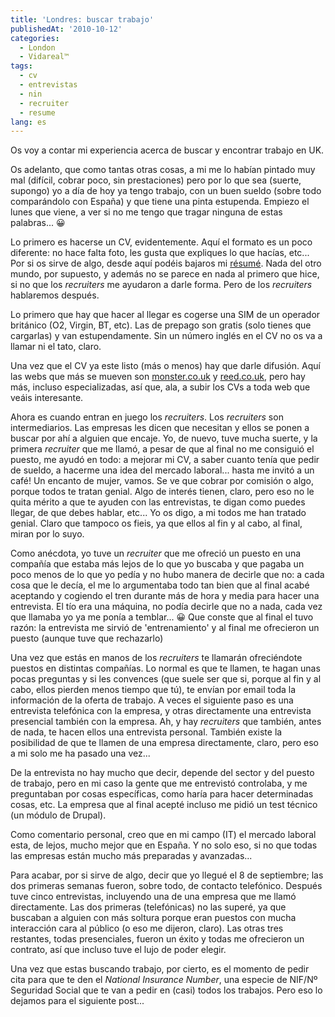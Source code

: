 ```yaml
---
title: 'Londres: buscar trabajo'
publishedAt: '2010-10-12'
categories:
  - London
  - Vidareal™
tags:
  - cv
  - entrevistas
  - nin
  - recruiter
  - resume
lang: es
---
```


Os voy a contar mi experiencia acerca de buscar y encontrar trabajo en UK.

Os adelanto, que como tantas otras cosas, a mi me lo habían pintado muy mal (difícil, cobrar poco, sin prestaciones) pero por lo que sea (suerte, supongo) yo a día de hoy ya tengo trabajo, con un buen sueldo (sobre todo comparándolo con España) y que tiene una pinta estupenda. Empiezo el lunes que viene, a ver si no me tengo que tragar ninguna de estas palabras... 😀

Lo primero es hacerse un CV, evidentemente. Aquí el formato es un poco diferente: no hace falta foto, les gusta que expliques lo que hacías, etc... Por si os sirve de algo, desde aquí podéis bajaros mi [résumé](http://ryck.me/resume). Nada del otro mundo, por supuesto, y además no se parece en nada al primero que hice, si no que los _recruiters_ me ayudaron a darle forma. Pero de los _recruiters_ hablaremos después.

Lo primero que hay que hacer al llegar es cogerse una SIM de un operador británico (O2, Virgin, BT, etc). Las de prepago son gratis (solo tienes que cargarlas) y van estupendamente. Sin un número inglés en el CV no os va a llamar ni el tato, claro.

Una vez que el CV ya este listo (más o menos) hay que darle difusión. Aquí las webs que más se mueven son [monster.co.uk](http://monster.co.uk) y [reed.co.uk](http://www.reed.co.uk/), pero hay más, incluso especializadas, así que, ala, a subir los CVs a toda web que veáis interesante.

Ahora es cuando entran en juego los _recruiters_. Los _recruiters_ son intermediarios. Las empresas les dicen que necesitan y ellos se ponen a buscar por ahí a alguien que encaje. Yo, de nuevo, tuve mucha suerte, y la primera _recruiter_ que me llamó, a pesar de que al final no me consiguió el puesto, me ayudó en todo: a mejorar mi CV, a saber cuanto tenía que pedir de sueldo, a hacerme una idea del mercado laboral... hasta me invitó a un café! Un encanto de mujer, vamos. Se ve que cobrar por comisión o algo, porque todos te tratan genial. Algo de interés tienen, claro, pero eso no le quita mérito a que te ayuden con las entrevistas, te digan como puedes llegar, de que debes hablar, etc... Yo os digo, a mi todos me han tratado genial. Claro que tampoco os fieis, ya que ellos al fin y al cabo, al final, miran por lo suyo.

Como anécdota, yo tuve un _recruiter_ que me ofreció un puesto en una compañía que estaba más lejos de lo que yo buscaba y que pagaba un poco menos de lo que yo pedía y no hubo manera de decirle que no: a cada cosa que le decía, el me lo argumentaba todo tan bien que al final acabé aceptando y cogiendo el tren durante más de hora y media para hacer una entrevista. El tío era una máquina, no podía decirle que no a nada, cada vez que llamaba yo ya me ponía a temblar... 😀 Que conste que al final el tuvo razón: la entrevista me sirvió de 'entrenamiento' y al final me ofrecieron un puesto (aunque tuve que rechazarlo)

Una vez que estás en manos de los _recruiters_ te llamarán ofreciéndote puestos en distintas compañías. Lo normal es que te llamen, te hagan unas pocas preguntas y si les convences (que suele ser que si, porque al fin y al cabo, ellos pierden menos tiempo que tú), te envían por email toda la información de la oferta de trabajo. A veces el siguiente paso es una entrevista telefónica con la empresa, y otras directamente una entrevista presencial también con la empresa. Ah, y hay _recruiters_ que también, antes de nada, te hacen ellos una entrevista personal. También existe la posibilidad de que te llamen de una empresa directamente, claro, pero eso a mi solo me ha pasado una vez...

De la entrevista no hay mucho que decir, depende del sector y del puesto de trabajo, pero en mi caso la gente que me entrevistó controlaba, y me preguntaban por cosas específicas, como haría para hacer determinadas cosas, etc. La empresa que al final acepté incluso me pidió un test técnico (un módulo de Drupal).

Como comentario personal, creo que en mi campo (IT) el mercado laboral esta, de lejos, mucho mejor que en España. Y no solo eso, si no que todas las empresas están mucho más preparadas y avanzadas...

Para acabar, por si sirve de algo, decir que yo llegué el 8 de septiembre; las dos primeras semanas fueron, sobre todo, de contacto telefónico. Después tuve cinco entrevistas, incluyendo una de una empresa que me llamó directamente. Las dos primeras (telefónicas) no las superé, ya que buscaban a alguien con más soltura porque eran puestos con mucha interacción cara al público (o eso me dijeron, claro). Las otras tres restantes, todas presenciales, fueron un éxito y todas me ofrecieron un contrato, así que incluso tuve el lujo de poder elegir.

Una vez que estas buscando trabajo, por cierto, es el momento de pedir cita para que te den el _National Insurance Number_, una especie de NIF/Nº Seguridad Social que te van a pedir en (casi) todos los trabajos. Pero eso lo dejamos para el siguiente post...
